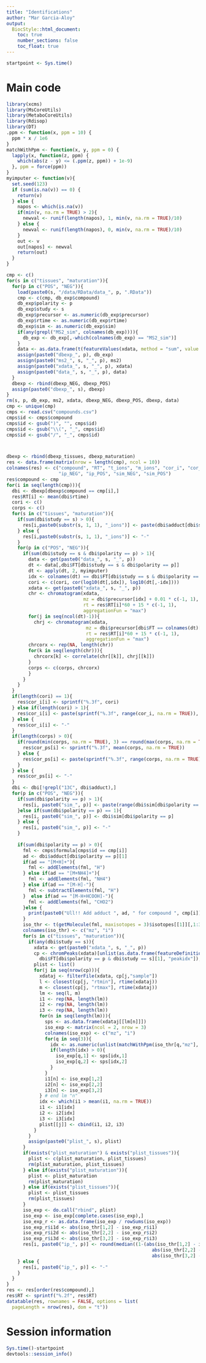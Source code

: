 ```yaml
---
title: "Identifications"
author: "Mar Garcia-Aloy"
output: 
  BiocStyle::html_document:
    toc: true
    number_sections: false
    toc_float: true
---
```


```r
startpoint <- Sys.time()
```

# Main code


```r
library(xcms)
library(MsCoreUtils)
library(MetaboCoreUtils)
library(Rdisop)
library(DT)
.ppm <- function(x, ppm = 10) {
  ppm * x / 1e6
}
matchWithPpm <- function(x, y, ppm = 0) {
  lapply(x, function(z, ppm) {
    which(abs(z - y) <= (.ppm(z, ppm)) + 1e-9)
  }, ppm = force(ppm))
}
myimputer <- function(v){
  set.seed(123)
  if (sum(is.na(v)) == 0) {
    return(v)
  } else {
    napos <- which(is.na(v))
    if(min(v, na.rm = TRUE) > 2){
      newval <- runif(length(napos), 1, min(v, na.rm = TRUE)/10)
    } else {
      newval <- runif(length(napos), 0, min(v, na.rm = TRUE)/10)
    }
    out <- v
    out[napos] <- newval
    return(out)
  }
}

cmp <- c()
for(s in c("tissues", "maturation")){
  for(p in c("POS", "NEG")){
    load(paste0(s, "/data/RData/data_", p, ".RData"))
    cmp <- c(cmp, db_exp$compound)
    db_exp$polarity <- p
    db_exp$study <- s
    db_exp$precursor <- as.numeric(db_exp$precursor)
    db_exp$rtime <- as.numeric(db_exp$rtime)
    db_exp$sim <- as.numeric(db_exp$sim)
    if(any(grepl("MS2_sim", colnames(db_exp)))){
      db_exp <- db_exp[,-which(colnames(db_exp) == "MS2_sim")]
    }
    data <- as.data.frame(t(featureValues(xdata, method = "sum", value = "into")))
    assign(paste0("dbexp_", p), db_exp)
    assign(paste0("ms2_", s, "_", p), ms2)
    assign(paste0("xdata_", s, "_", p), xdata)
    assign(paste0("data_", s, "_", p), data)
  }
  dbexp <- rbind(dbexp_NEG, dbexp_POS)
  assign(paste0("dbexp_", s), dbexp)
}
rm(s, p, db_exp, ms2, xdata, dbexp_NEG, dbexp_POS, dbexp, data)
cmp <- unique(cmp)
cmps <- read.csv("compounds.csv")
cmps$id <- cmps$compound
cmps$id <- gsub(")", "", cmps$id)
cmps$id <- gsub("\\(", "_", cmps$id)
cmps$id <- gsub("/", "_", cmps$id)



dbexp <- rbind(dbexp_tissues, dbexp_maturation)
res <- data.frame(matrix(nrow = length(cmp), ncol = 10))
colnames(res) <- c("compound", "RT", "t_ions", "m_ions", "cor_i", "cor_ps",
                   "ip_NEG", "ip_POS", "sim_NEG", "sim_POS")
res$compound <- cmp
for(i in seq(length(cmp))){
  dbi <- dbexp[dbexp$compound == cmp[i],]
  res$RT[i] <- mean(dbi$rtime)
  cori <- c()
  corps <- c()
  for(s in c("tissues", "maturation")){
    if(sum(dbi$study == s) > 0){
      res[i,paste0(substr(s, 1, 1), "_ions")] <- paste(dbi$adduct[dbi$study == s], collapse = "; ")
    } else {
      res[i,paste0(substr(s, 1, 1), "_ions")] <- "-"
    }
    for(p in c("POS", "NEG")){
      if(sum(dbi$study == s & dbi$polarity == p) > 1){
        data <- get(paste0("data_", s, "_", p))
        dt <- data[,dbi$FT[dbi$study == s & dbi$polarity == p]]
        dt <- apply(dt, 2, myimputer)
        idx <- colnames(dt) == dbi$FT[dbi$study == s & dbi$polarity == p][1]
        cori <- c(cori, cor(log10(dt[,idx]), log10(dt[,-idx])))
        xdata <- get(paste0("xdata_", s, "_", p))
        chr <- chromatogram(xdata, 
                            mz = dbi$precursor[idx] + 0.01 * c(-1, 1), 
                            rt = res$RT[i]*60 + 15 * c(-1, 1),
                            aggregationFun = "max")
        for(j in seq(ncol(dt)-1)){
          chrj <- chromatogram(xdata, 
                             mz = dbi$precursor[dbi$FT == colnames(dt)[-idx][j]] + 0.01 * c(-1, 1), 
                             rt = res$RT[i]*60 + 15 * c(-1, 1),
                             aggregationFun = "max")
        chrcorx <- rep(NA, length(chr))
        for(k in seq(length(chr))){
          chrcorx[k] <- correlate(chr[[k]], chrj[[k]])
        }
        corps <- c(corps, chrcorx)
        }
      }
    }
  }
  if(length(cori) == 1){
    res$cor_i[i] <- sprintf("%.3f", cori)
  } else if(length(cori) > 1){
    res$cor_i[i] <- paste(sprintf("%.3f", range(cor_i, na.rm = TRUE)), collapse = "-")
  } else {
    res$cor_i[i] <- "-"
  }
  if(length(corps) > 0){
    if(round(min(corps, na.rm = TRUE), 3) == round(max(corps, na.rm = TRUE))){
      res$cor_ps[i] <- sprintf("%.3f", mean(corps, na.rm = TRUE))
    } else {
      res$cor_ps[i] <- paste(sprintf("%.3f", range(corps, na.rm = TRUE)), collapse = "-")
    }
  } else {
    res$cor_ps[i] <- "-"
  }
  dbi <- dbi[!grepl("13C", dbi$adduct),]
  for(p in c("POS", "NEG")){
    if(sum(dbi$polarity == p) > 1){
      res[i, paste0("sim_", p)] <- paste(range(dbi$sim[dbi$polarity == p]), collapse  = "-")
    }else if(sum(dbi$polarity == p) == 1){
      res[i, paste0("sim_", p)] <- dbi$sim[dbi$polarity == p]
    } else {
      res[i, paste0("sim_", p)] <- "-"
    }
    
    if(sum(dbi$polarity == p) > 0){
      fml <- cmps$formula[cmps$id == cmp[i]]
      ad <- dbi$adduct[dbi$polarity == p][1]
      if(ad == "[M+H]+"){
        fml <- addElements(fml, "H")
      } else if(ad == "[M+NH4]+"){
        fml <- addElements(fml, "NH4")
      } else if(ad == "[M-H]-"){
        fml <- subtractElements(fml, "H")
      }  else if(ad == "[M-H+HCOOH]-"){
        fml <- addElements(fml, "CHO2")
      }else {
        print(paste0("Ull!! Add adduct ", ad, " for compound ", cmp[i]))
      }
      iso_thr <- t(getMolecule(fml, maxisotopes = 3)$isotopes[[1]][,1:3]) 
      colnames(iso_thr) <- c("mz", "i")
      for(s in c("tissues", "maturation")){
        if(any(dbi$study == s)){
          xdata <- get(paste0("xdata_", s, "_", p))
          cp <- chromPeaks(xdata)[unlist(as.data.frame(featureDefinitions(xdata))[
            dbi$FT[dbi$polarity == p & dbi$study == s][1], "peakidx"]),]
          plist <- list()
          for(j in seq(nrow(cp))){
            xdataj <- filterFile(xdata, cp[j,"sample"])
            l <- closest(cp[j, "rtmin"], rtime(xdataj))
            m <- closest(cp[j, "rtmax"], rtime(xdataj))
            lm <- seq(l, m)
            i1 <- rep(NA, length(lm))
            i2 <- rep(NA, length(lm))
            i3 <- rep(NA, length(lm))
            for(n in seq(length(lm))){
              sps <- as.data.frame(xdataj[[lm[n]]])
              iso_exp <- matrix(ncol = 2, nrow = 3)
              colnames(iso_exp) <- c("mz", "i")
              for(q in seq(3)){
                idx <- as.numeric(unlist(matchWithPpm(iso_thr[q,"mz"], sps[,"mz"], ppm = 10)))
                if(length(idx) > 0){
                  iso_exp[q,1] <- sps[idx,1]
                  iso_exp[q,2] <- sps[idx,2]
                }
              }
              i1[n] <- iso_exp[1,2]
              i2[n] <- iso_exp[2,2]
              i3[n] <- iso_exp[3,2]
            } # end lm "n"
            idx <- which(i1 > mean(i1, na.rm = TRUE))
            i1 <- i1[idx]
            i2 <- i2[idx]
            i3 <- i3[idx]
            plist[[j]] <- cbind(i1, i2, i3)
          }
        }
        assign(paste0("plist_", s), plist)
      }
      if(exists("plist_maturation") & exists("plist_tissues")){
        plist <- c(plist_maturation, plist_tissues)
        rm(plist_maturation, plist_tissues)
      } else if(exists("plist_maturation")){
        plist <- plist_maturation
        rm(plist_maturation)
      } else if(exists("plist_tissues")){
        plist <- plist_tissues
        rm(plist_tissues)
      }
      iso_exp <- do.call("rbind", plist)
      iso_exp <- iso_exp[complete.cases(iso_exp),]
      iso_exp_r <- as.data.frame(iso_exp / rowSums(iso_exp))
      iso_exp_r$i1d <- abs(iso_thr[1,2] - iso_exp_r$i1) 
      iso_exp_r$i2d <- abs(iso_thr[2,2] - iso_exp_r$i2) 
      iso_exp_r$i3d <- abs(iso_thr[3,2] - iso_exp_r$i3) 
      res[i, paste0("ip_", p)] <- round(median((1-(abs(iso_thr[1,2] - iso_exp_r$i1) + 
                                                     abs(iso_thr[2,2] - iso_exp_r$i2)  + 
                                                     abs(iso_thr[3,2] - iso_exp_r$i3)))*100))
    } else {
      res[i, paste0("ip_", p)] <- "-"
    }
  }
}
res <- res[order(res$compound),]
res$RT <- sprintf("%.2f", res$RT)
datatable(res, rownames = FALSE, options = list(
  pageLength = nrow(res), dom = "t"))
```

# Session information

```r
Sys.time()-startpoint
devtools::session_info()
```

